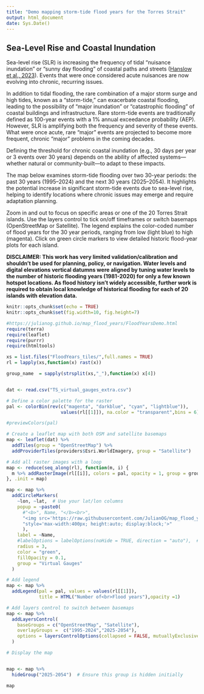 ```yaml
---
title: "Demo mapping storm-tide flood years for the Torres Strait"
output: html_document
date: Sys.Date()
---
```


## Sea-Level Rise and Coastal Inundation

Sea-level rise (SLR) is increasing the frequency of tidal "nuisance inundation" or "sunny day flooding" of coastal paths and streets ([Hanslow et al., 2023](https://link.springer.com/article/10.1007/s10113-023-02138-8)). Events that were once considered acute nuisances are now evolving into chronic, recurring issues.  

In addition to tidal flooding, the rare combination of a major storm surge and high tides, known as a "storm-tide," can exacerbate coastal flooding, leading to the possibility of "major inundation" or "catastrophic flooding" of coastal buildings and infrastructure. Rare storm-tide events are traditionally defined as 100-year events with a 1% annual exceedance probability (AEP). However, SLR is amplifying both the frequency and severity of these events. What were once acute, rare "major" events are projected to become more frequent, chronic "major" problems in the coming decades.  

Defining the threshold for chronic coastal inundation (e.g., 30 days per year or 3 events over 30 years) depends on the ability of affected systems—whether natural or community-built—to adapt to these impacts.  

The map below examines storm-tide flooding over two 30-year periods: the past 30 years (1995–2024) and the next 30 years (2025–2054). It highlights the potential increase in significant storm-tide events due to sea-level rise, helping to identify locations where chronic issues may emerge and require adaptation planning.

Zoom in and out to focus on specific areas or one of the 20 Torres Strait islands. Use the layers control to tick on/off timeframes or switch basemaps (OpenStreetMap or Satellite). The legend explains the color-coded number of flood years for the 30 year periods, ranging from low (light blue) to high (magenta). Click on green circle markers to view detailed historic flood-year plots for each island.  

**DISCLAIMER: This work has very limited validation/calibration and shouldn't be used for planning, policy, or navigation. Water levels and digital elevations vertical datumns were aligned by tuning water levels to the number of historic flooding years (1981-2020) for only a few known hotspot locations. As flood history isn't widely accessible, further work is required to obtain local knowledge of historical flooding for each of 20 islands with elevation data.**

```r
knitr::opts_chunk$set(echo = TRUE)
knitr::opts_chunk$set(fig.width=10, fig.height=7)
```


```r
#https://julianog.github.io/map_flood_years/FloodYearsDemo.html
require(terra)
require(leaflet)
require(purrr)
require(htmltools)
```



```r
xs = list.files("FloodYears_tiles/",full.names = TRUE)
rl = lapply(xs,function(x) rast(x))

group_name  = sapply(strsplit(xs,"_"),function(x) x[4])


dat <- read.csv("TS_virtual_gauges_extra.csv")

```


```r


# Define a color palette for the raster
pal <- colorBin(rev(c("magenta", "darkblue", "cyan", "lightblue")), 
                    values(rl[[1]]), na.color = "transparent",bins = 6)

#previewColors(pal)

# Create a leaflet map with both OSM and satellite basemaps
map <- leaflet(dat) %>%
  addTiles(group = "OpenStreetMap") %>%
  addProviderTiles(providers$Esri.WorldImagery, group = "Satellite")

# Add all raster images with a loop
map <- reduce(seq_along(rl), function(m, i) {
  m %>% addRasterImage(rl[[i]], colors = pal, opacity = 1, group = group_name[i])
}, .init = map)

map <- map %>%
  addCircleMarkers(
    ~lon, ~lat,  # Use your lat/lon columns
    popup = ~paste0(
      #"<b>", Name, "</b><br>",
      "<img src='https://raw.githubusercontent.com/JulianOG/map_flood_years/refs/heads/main/plots/island_floodyears_1981-2020_",voi_id,".png' ",
      "style='max-width:400px; height:auto; display:block;'>"
      ),
    label = ~Name,
    #labelOptions = labelOptions(noHide = TRUE, direction = "auto"),  # Always show labels
    radius = 3,
    color = "green",
    fillOpacity = 0.1,
    group = "Virtual Gauges"
  )

# Add legend
map <- map %>%
  addLegend(pal = pal, values = values(rl[[1]]), 
            title = HTML("Number of<br>Flood years"),opacity =1)

# Add layers control to switch between basemaps
map <- map %>%
  addLayersControl(
    baseGroups = c("OpenStreetMap", "Satellite"),
    overlayGroups =  c("1995-2024","2025-2054"),
    options = layersControlOptions(collapsed = FALSE, mutuallyExclusiveGroups = c("1995-2024","2025-2054"))
  )

# Display the map


map <- map %>%
  hideGroup("2025-2054")  # Ensure this group is hidden initially

```



```r
map

```




```r

```

```r

```